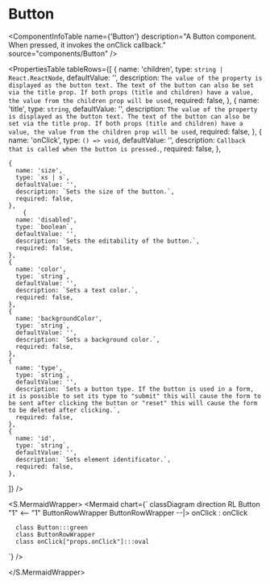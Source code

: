 

<Meta title="ApplicationModel/components/button" />

# Button

<ComponentInfoTable
  name={'Button'}
  description="A Button component. When pressed, it invokes the onClick callback."
  source="components/Button"
/>

<PropertiesTable
  tableRows={[
    {
      name: 'children',
      type: `string | React.ReactNode`,
      defaultValue: '',
      description: `The value of the property is displayed as the button text. The text of the button can also be set via the title prop. If both props (title and children) have a value, the value from the children prop will be used`,
      required: false,
    },
    {
      name: 'title',
      type: `string`,
      defaultValue: '',
      description: `The value of the property is displayed as the button text. The text of the button can also be set via the title prop. If both props (title and children) have a value, the value from the children prop will be used`,
      required: false,
    },
    {
      name: 'onClick',
      type: `() => void`,
      defaultValue: '',
      description: `Callback that is called when the button is pressed.`,
      required: false,
    },

    {
      name: 'size',
      type: `xs | s`,
      defaultValue: '',
      description: `Sets the size of the button.`,
      required: false,
    },
        {
      name: 'disabled',
      type: `boolean`,
      defaultValue: '',
      description: `Sets the editability of the button.`,
      required: false,
    },
    {
      name: 'color',
      type: `string`,
      defaultValue: '',
      description: `Sets a text color.`,
      required: false,
    },
    {
      name: 'backgroundColor',
      type: `string`,
      defaultValue: '',
      description: `Sets a background color.`,
      required: false,
    },
    {
      name: 'type',
      type: `string`,
      defaultValue: '',
      description: `Sets a button type. If the button is used in a form, it is possible to set its type to "submit" this will cause the form to be sent after clicking the button or "reset" this will cause the form to be deleted after clicking.`,
      required: false,
    },
    {
      name: 'id',
      type: `string`,
      defaultValue: '',
      description: `Sets element identificator.`,
      required: false,
    },

]}
/>

<Title>ExtraSmall</Title>
<Canvas of={Button.ExtraSmall} withToolbar />
<Title>Small</Title>
<Canvas of={Button.Small} withToolbar />
<Title>Medium</Title>
<Canvas of={Button.Medium} withToolbar />
<Title>Large</Title>
<Canvas of={Button.Large} withToolbar />
<Title>Disabled</Title>
<Canvas of={Button.Disabled} withToolbar />

<S.MermaidWrapper>
<Mermaid
  chart={`
     classDiagram
     direction RL
     Button "1" <-- "1" ButtonRowWrapper
     ButtonRowWrapper --|>  onClick : onClick

      class Button:::green
      class ButtonRowWrapper
      class onClick["props.onClick"]:::oval

`}
/>

</S.MermaidWrapper>

<ReferenceList tableRows={[]} />
